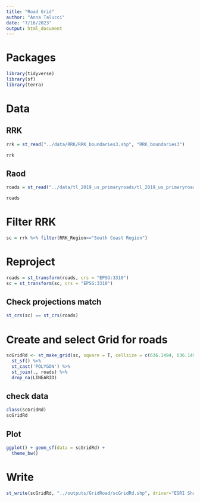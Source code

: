 ```yaml
---
title: "Road Grid"
author: "Anna Talucci"
date: "7/16/2023"
output: html_document
---
```


# Packages
```r
library(tidyverse)
library(sf)
library(terra)
```

# Data

## RRK
```r
rrk = st_read("../data/RRK/RRK_boundaries3.shp", "RRK_boundaries3")
```
```r
rrk
```
## Raod
```r
roads = st_read("../data/tl_2019_us_primaryroads/tl_2019_us_primaryroads.shp", "tl_2019_us_primaryroads")
```

```r
roads
```

# Filter RRK
```r
sc = rrk %>% filter(RRK_Region=="South Coast Region")
```

# Reproject 
```r
roads = st_transform(roads, crs = "EPSG:3310")
sc = st_transform(sc, crs = "EPSG:3310")
```

## Check projections match
```r
st_crs(sc) == st_crs(roads)
```

# Create and select Grid for roads
```r
scGridRd <- st_make_grid(sc, square = T, cellsize = c(636.1494, 636.1494)) %>%
  st_sf() %>% 
  st_cast('POLYGON') %>%
  st_join(., roads) %>% 
  drop_na(LINEARID)

```
## check data
```r
class(scGridRd)
scGridRd
```
## Plot
```r
ggplot() + geom_sf(data = scGridRd) + 
  theme_bw()
```

# Write

```r
st_write(scGridRd, "../outputs/GridRoad/scGridRd.shp", driver="ESRI Shapefile")
```